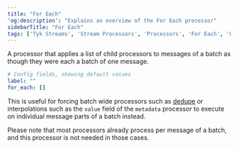 ```yaml
---
title: "For Each"
'og:description': "Explains an overview of the For Each processor"
sidebarTitle: "For Each"
tags: ['Tyk Streams', 'Stream Processors', 'Processors', 'For Each', 'For']
---
```


A processor that applies a list of child processors to messages of a batch as though they were each a batch of one message.

```yml
# Config fields, showing default values
label: ""
for_each: []
```

This is useful for forcing batch wide processors such as [dedupe](/product-stack/tyk-streaming/configuration/processors/dedupe) or interpolations such as the `value` field of the `metadata` processor to execute on individual message parts of a batch instead.

Please note that most processors already process per message of a batch, and this processor is not needed in those cases.
